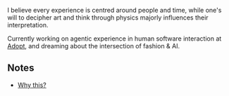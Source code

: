 
<NameTransition />

I believe every experience is centred around people and time, while one's will to decipher art and think through physics majorly influences their interpretation.

Currently working on agentic experience in human software interaction at [Adopt](/work), and dreaming about the intersection of fashion & AI.

## Notes

- [Why this?](/n/why)